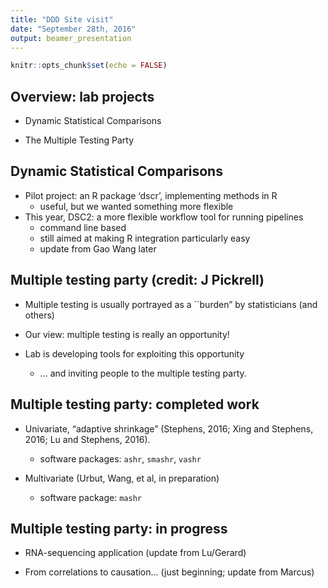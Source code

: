 ```yaml
---
title: "DDD Site visit"
date: "September 28th, 2016"
output: beamer_presentation
---
```


```r
knitr::opts_chunk$set(echo = FALSE)
```

## Overview: lab projects

- Dynamic Statistical Comparisons

- The Multiple Testing Party


## Dynamic Statistical Comparisons

- Pilot project: an R package 'dscr', implementing methods in R
    - useful, but we wanted something more flexible

- This year, DSC2: a more flexible workflow tool for running pipelines
    - command line based 
    - still aimed at making R integration particularly easy
    - update from Gao Wang later
    
## Multiple testing party (credit: J Pickrell)

- Multiple testing is usually portrayed as a ``burden" by statisticians (and others)

- Our view: multiple testing is really an opportunity!

- Lab is developing tools for exploiting this opportunity
    - ... and inviting people to the multiple testing party.

## Multiple testing party: completed work

- Univariate, "adaptive shrinkage" (Stephens, 2016; Xing and Stephens, 2016; Lu and Stephens, 2016). 

    - software packages: `ashr`, `smashr`, `vashr`

- Multivariate (Urbut, Wang, et al, in preparation)

    - software package: `mashr`
    
## Multiple testing party: in progress

- RNA-sequencing application (update from Lu/Gerard)

- From correlations to causation... (just beginning; update from Marcus)

